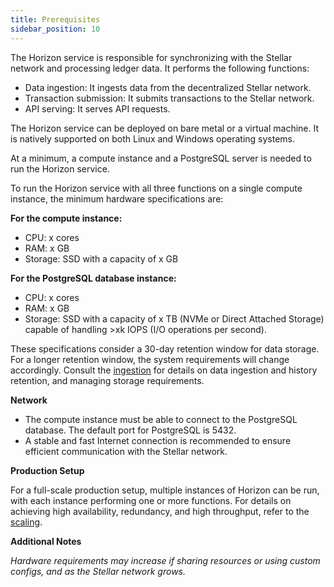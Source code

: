 ```yaml
---
title: Prerequisites
sidebar_position: 10
---
```


The Horizon service is responsible for synchronizing with the Stellar network and processing ledger data. It performs the following functions:

- Data ingestion: It ingests data from the decentralized Stellar network.
- Transaction submission: It submits transactions to the Stellar network.
- API serving: It serves API requests.

The Horizon service can be deployed on bare metal or a virtual machine. It is natively supported on both Linux and Windows operating systems.

At a minimum, a compute instance and a PostgreSQL server is needed to run the Horizon service.

To run the Horizon service with all three functions on a single compute instance, the minimum hardware specifications are:

**For the compute instance:**

- CPU: x cores
- RAM: x GB
- Storage: SSD with a capacity of x GB

**For the PostgreSQL database instance:**

- CPU: x cores
- RAM: x GB
- Storage: SSD with a capacity of x TB (NVMe or Direct Attached Storage) capable of handling >xk IOPS (I/O operations per second).

These specifications consider a 30-day retention window for data storage. For a longer retention window, the system requirements will change accordingly. Consult the [ingestion](https://developers.stellar.org/docs/run-api-server/ingestion) for details on data ingestion and history retention, and managing storage requirements.

**Network**

- The compute instance must be able to connect to the PostgreSQL database. The default port for PostgreSQL is 5432.
- A stable and fast Internet connection is recommended to ensure efficient communication with the Stellar network.

**Production Setup**

For a full-scale production setup, multiple instances of Horizon can be run, with each instance performing one or more functions. For details on achieving high availability, redundancy, and high throughput, refer to the [scaling](https://developers.stellar.org/docs/run-api-server/scaling).

**Additional Notes**

_Hardware requirements may increase if sharing resources or using custom configs, and as the Stellar network grows._
